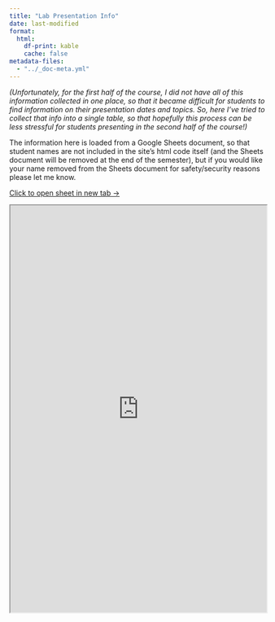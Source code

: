 ```yaml
---
title: "Lab Presentation Info"
date: last-modified
format:
  html:
    df-print: kable
    cache: false
metadata-files: 
  - "../_doc-meta.yml"
---
```


*(Unfortunately, for the first half of the course, I did not have all of this information collected in one place, so that it became difficult for students to find information on their presentation dates and topics. So, here I've tried to collect that info into a single table, so that hopefully this process can be less stressful for students presenting in the second half of the course!)*

The information here is loaded from a Google Sheets document, so that student names are not included in the site's html code itself (and the Sheets document will be removed at the end of the semester), but if you would like your name removed from the Sheets document for safety/security reasons please let me know.

<a class='h2' href="https://docs.google.com/spreadsheets/d/1adUhBWqF27OX6aRAyApX0fFDh1_dM0FNFuEHmSeV1O8/edit?usp=sharing" target='_blank'>Click to open sheet in new tab &rarr;</a>

```{=html}
<iframe src="https://docs.google.com/spreadsheets/d/e/2PACX-1vRlncpl9xN39Mz2gMAr4d2GrD9zmjKKpAvynLOPvHsf7nborwqWVMa6h6IUCYQ6vbn3Rwu97h8I3_eZ/pubhtml?widget=true&amp;headers=false" width="100%" height="800"></iframe>
```
